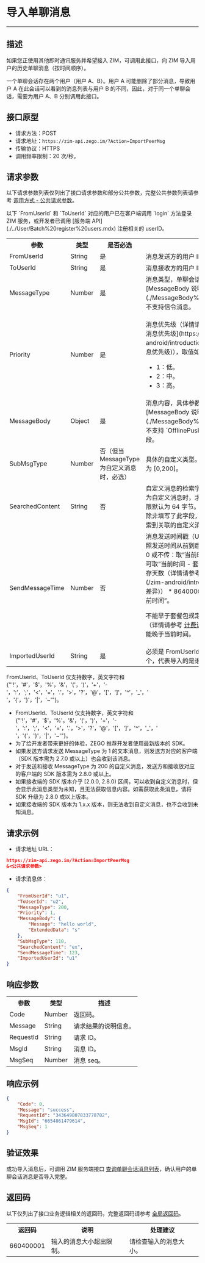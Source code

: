 
# 导入单聊消息

- - -

## 描述

如果您正使用其他即时通讯服务并希望接入 ZIM，可调用此接口，向 ZIM 导入用户的历史单聊消息（按时间顺序）。

一个单聊会话存在两个用户（用户 A、B）。用户 A 可能删除了部分消息，导致用户 A 在此会话可以看到的消息列表与用户 B 的不同，因此，对于同一个单聊会话，需要为用户 A、B 分别调用此接口。

## 接口原型

- 请求方法：POST
- 请求地址：`https://zim-api.zego.im/?Action=ImportPeerMsg`
- 传输协议：HTTPS
- 调用频率限制：20 次/秒。

## 请求参数

以下请求参数列表仅列出了接口请求参数和部分公共参数，完整公共参数列表请参考 [调用方式 - 公共请求参数](../Accessing%20Server%20APIs.mdx#2-公共参数)。


<Note title="说明">
以下 `FromUserId` 和 `ToUserId` 对应的用户已在客户端调用 `login` 方法登录 ZIM 服务，或开发者已调用 [服务端 API](./../User/Batch%20register%20users.mdx) 注册相关的 userID。
</Note>

<table>
<tbody><tr>
<th>参数</th>
<th>类型</th>
<th>是否必选</th>
<th>描述</th>
</tr>
<tr>
<td>FromUserId</td>
<td>String</td>
<td>是</td>
<td>消息发送方的用户 ID。</td>
</tr>
<tr>
<td>ToUserId</td>
<td>String</td>
<td>是</td>
<td>消息接收方的用户 ID。</td>
</tr>
<tr>
<td>MessageType</td>
<td>Number</td>
<td>是</td>
<td>消息类型，单聊会话的适用类型请参考 [MessageBody 说明](./MessageBody%20Introduction.mdx)。<Warning title="注意">不支持信令消息。</Warning></td>
</tr>
<tr>
<td>Priority</td>
<td>Number</td>
<td>是</td>
<td><p>消息优先级（详情请参考 [基本概念介绍 - 消息优先级](https://doc-zh.zego.im/zim-android/introduction/basic-concepts#消息优先级)），取值如下：</p><ul><li>1：低。</li><li>2：中。</li><li>3：高。</li></ul></td>
</tr>
<tr>
<td>MessageBody</td>
<td>Object</td>
<td>是</td>
<td>消息内容，具体参数格式请参考 [MessageBody 说明](./MessageBody%20Introduction.mdx)。<Warning title="注意">不支持 `OfflinePush` 和 `HasReceipt` 字段。</Warning></td>
</tr>
<tr>
<td>SubMsgType</td>
<td>Number</td>
<td>否（但当 MessageType 为自定义消息时，必选）</td>
<td>具体的自定义类型。值由您定义，取值范围为 [0,200]。</td>
</tr>
<tr>
<td>SearchedContent</td>
<td>String</td>
<td>否</td>
<td>自定义消息的检索字段。当 MessageType 为自定义消息时，才可填写此字段，长度上限默认为 64 字节。此字段作用于客户端，除非填写了此字段，否则无法通过客户端搜索到关联的自定义消息。</td>
</tr>
<tr>
<td>SendMessageTime</td>
<td>Number</td>
<td>否</td>
<td>
消息发送时间戳（Unix，毫秒级别）。请按照发送时间从前到后的顺序进行导入。
- 传 0 或不传：取“当前时间”。
- 其他值：最早可取“当前时间 - 套餐包规定的历史消息保存天数（详情请参考 [计费说明 - 版本差异](/zim-android/introduction/pricing#版本差异)） * 86400000”，最晚不得晚于“当前时间”。

不能早于套餐包规定的历史消息保存天数（详情请参考 [计费说明 - 版本差异](./../Introduction/Pricing.mdx#版本差异)），也不能晚于当前时间。
</td>
</tr>
<tr>
<td>ImportedUserId</td>
<td>String</td>
<td>是</td>
<td>必须是 FromUserId 或 ToUserId中的一个，代表导入的是谁的单聊会话消息列表。</td>
</tr>
</tbody></table>

<Note title="说明">

FromUserId、ToUserId 仅支持数字，英文字符和 {"'!'，'#'，'$'，'%'，'&'，'('，')'，'+'，'-'，':'，';'，'<'，'='，'.'，'>'，'?'，'@'，'['，']'，'^'，'_'，' '，'{'，'}'，'|'，'~'"}。
</Note>

<Note title="说明">

- FromUserId、ToUserId 仅支持数字，英文字符和 {"'!'，'#'，'$'，'%'，'&'，'('，')'，'+'，'-'，':'，';'，'<'，'='，'.'，'>'，'?'，'@'，'['，']'，'^'，'_'，' '，'{'，'}'，'|'，'~'"}。
- 为了给开发者带来更好的体验，ZEGO 推荐开发者使用最新版本的 SDK。
- 如果发送方请求发送 MessageType 为 1 的文本消息，则发送方对应的客户端（SDK 版本需为 2.7.0 或以上）也会收到该消息。
- 对于发送和接收 MessageType 为 200 的自定义消息，发送方和接收放对应的客户端的 SDK 版本需为 2.8.0 或以上。
- 如果接收端的 SDK 版本介乎 [2.0.0, 2.8.0) 区间，可以收到自定义消息时，但会显示此消息类型为未知，且无法获取信息内容。如需获取此条消息，请将 SDK 升级为 2.8.0 或以上版本。
- 如果接收端的 SDK 版本为 1.x.x 版本，则无法收到自定义消息，也不会收到未知消息。
</Note>


## 请求示例

- 请求地址 URL：

```json
https://zim-api.zego.im/?Action=ImportPeerMsg
&<公共请求参数>
```

- 请求消息体：

```json
{
    "FromUserId": "u1",
    "ToUserId": "u2",
    "MessageType": 200,
    "Priority": 1,
    "MessageBody": {
        "Message": "hello world",
        "ExtendedData": "s"
    },
    "SubMsgType": 110,
    "SearchedContent": "ex",
    "SendMessageTime": 123,
    "ImportedUserId": "u1"
}
```

## 响应参数

<table>
<tbody><tr data-row-level="1">
<th>参数</th>
<th>类型</th>
<th>描述</th>
</tr>
<tr data-row-level="2">
<td>Code</td>
<td>Number</td>
<td>
返回码。
</td>
</tr>
<tr data-row-level="3">
<td>Message</td>
<td>String</td>
<td>请求结果的说明信息。</td>
</tr>
<tr data-row-level="4">
<td>RequestId</td>
<td>String</td>
<td>请求 ID。</td>
</tr>
<tr data-row-level="5">
<td>MsgId</td>
<td>String</td>
<td>消息 ID。</td>
</tr>
<tr data-row-level="6">
<td>MsgSeq</td>
<td>Number</td>
<td>消息 seq。</td>
</tr>
</tbody></table>


## 响应示例

```json
{
    "Code": 0,
    "Message": "success",
    "RequestId": "343649807833778782",
    "MsgId": "6654861479614",
    "MsgSeq": 1
}
```

## 验证效果

成功导入消息后，可调用 ZIM 服务端接口 [查询单聊会话消息列表](../Conversation/Query%20the%20message%20list%20of%20one-on-one%20chats.mdx)，确认用户的单聊会话消息是否导入完整。

## 返回码

以下仅列出了接口业务逻辑相关的返回码，完整返回码请参考 [全局返回码](../Return%20codes.mdx)。

<table>
<tbody><tr>
<th>返回码</th>
<th>说明</th>
<th>处理建议</th>
</tr>
<tr>
<td>660400001</td>
<td>输入的消息大小超出限制。</td>
<td>请检查输入的消息大小。</td>
</tr>
</tbody></table>
